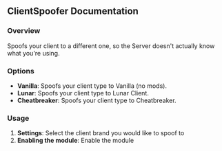 
## ClientSpoofer Documentation

### Overview
Spoofs your client to a different one, so the Server doesn't actually know what you're using.

### Options

- **Vanilla**: Spoofs your client type to Vanilla (no mods).
- **Lunar**: Spoofs your client type to Lunar Client.
- **Cheatbreaker**: Spoofs your client type to Cheatbreaker.

### Usage
1. **Settings**: Select the client brand you would like to spoof to
2. **Enabling the module**: Enable the module





